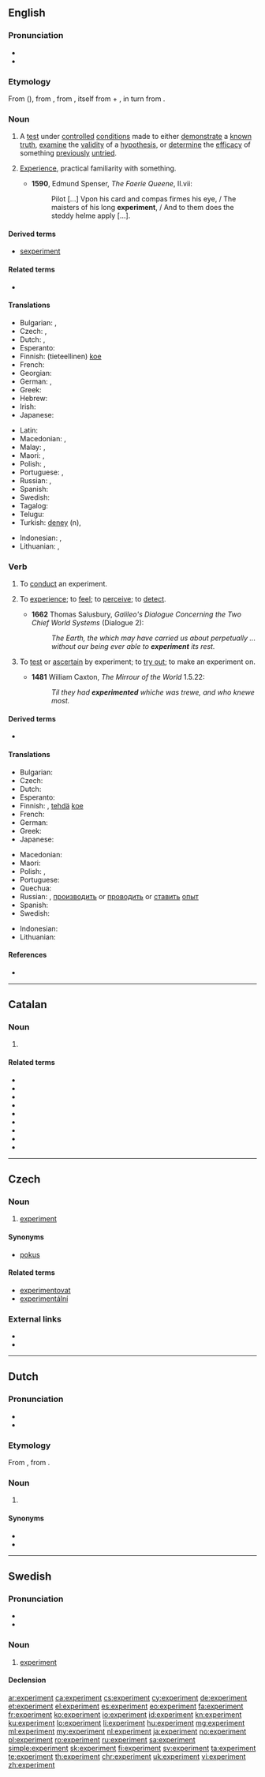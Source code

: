 {{also|Experiment}}
==English==
{{wikipedia}}

===Pronunciation===
* {{IPA|/ɪkˈspɛr.ɪ.mənt/|lang=en}}
* {{audio|en-us-experiment.ogg|Audio (US)|lang=en}}

===Etymology===
From {{etyl|fro|en}} {{m|fro|experiment}} ({{cog|fr|expérience}}), from {{etyl|la|en}} {{m|la|experimentum||experience, attempt, experiment, proof}}, from {{m|la|experior||to experience, to attempt}}, itself from {{m|la|ex}} + {{m|la|*perior}}, in turn from {{etyl|ine-pro|-}} {{l|ine-pro|*per-}}.

===Noun===
{{en-noun}}

# A [[test]] under [[controlled]] [[condition]]s made to either [[demonstrate]] a [[known]] [[truth]], [[examine]] the [[validity]] of a [[hypothesis]], or [[determine]] the [[efficacy]] of something [[previously]] [[untried]].
# {{lb|en|obsolete}} [[experience|Experience]], practical familiarity with something.
#* '''1590''', Edmund Spenser, ''The Faerie Queene'', II.vii:
#*: Pilot [...] Vpon his card and compas firmes his eye, / The maisters of his long '''experiment''', / And to them does the steddy helme apply [...].

====Derived terms====
* [[sexperiment]]

====Related terms====
* {{l|en|experimental}}

====Translations====
{{trans-top|test under controlled conditions}}
* Bulgarian: {{t+|bg|опит|m|sc=Cyrl}}, {{t+|bg|експеримент|m|sc=Cyrl}}
* Czech: {{t+|cs|pokus|m}}, {{t+|cs|experiment|m}}
* Dutch: {{t+|nl|experiment|n}}, {{t+|nl|proef|f}}
* Esperanto: {{t|eo|eksperimento}}
* Finnish: (tieteellinen) [[koe]]
* French: {{t+|fr|expérience|f}}
* Georgian: {{t|ka|ექსპერიმენტი|sc=Geor}}
* German: {{t+|de|Experiment|n}}, {{t+|de|Versuch|m}}
* Greek: {{t+|el|πείραμα|n}}
* Hebrew: {{t|he|ניסוי|m}}
* Irish: {{t|ga|tástáil|f}}
* Japanese: {{t+|ja|実験|tr=じっけん, jikken}}
{{trans-mid}}
* Latin: {{t+|la|periculum|n}}
* Macedonian: {{t|mk|опит|m|tr=ópit}}, {{t|mk|експеримент|m|tr=eksperimént}}
* Malay: {{t|ms|uji kaji}}, {{t|ms|eksperimen}}
* Maori: {{t|mi|whakamātauranga}}, {{t|mi|whakamātau}}
* Polish: {{t+|pl|eksperyment|m-in}}, {{t+|pl|doświadczenie|n}}
* Portuguese: {{t+|pt|experimento|m}}, {{t+|pt|experiência|f}}
* Russian: {{t+|ru|экспериме́нт|m}}, {{t+|ru|о́пыт|m}}
* Spanish: {{t+|es|experimento|m}}
* Swedish: {{t+|sv|experiment|n}}
* Tagalog: {{t|tl|tilaw}}
* Telugu: {{t+|te|ప్రయోగము|tr=prayOgamu}}
* Turkish: [[deney]] (n), {{t+|tr|tecrübe}}
{{trans-bottom}}

{{checktrans-top}}
* Indonesian: {{t-check|id|eksperimen}}, {{t-check|id|coba|alt=percobaan}}
* Lithuanian: {{t-check|lt|eksperimentas|m}}, {{t-check|lt|bandymas|m}}
{{trans-bottom}}

===Verb===
{{en-verb}}

# {{lb|en|intransitive}} To [[conduct]] an experiment.
# {{lb|en|transitive|obsolete}} To [[experience]]; to [[feel]]; to [[perceive]]; to [[detect]].
#* '''1662''' Thomas Salusbury, ''Galileo's Dialogue Concerning the Two Chief World Systems'' (Dialogue 2):
#*: ''The Earth, the which may have carried us about perpetually ... without our being ever able to '''experiment''' its rest.''
# {{lb|en|transitive|obsolete}} To [[test]] or [[ascertain]] by experiment; to [[try out]]; to make an experiment on.
#* '''1481''' William Caxton, ''The Mirrour of the World'' 1.5.22:
#*: ''Til they had '''experimented''' whiche was trewe, and who knewe most.''

====Derived terms====
* {{l|en|experimenter}}

====Translations====
{{trans-top|to conduct an experiment}}
* Bulgarian: {{t|bg|експериментирам|sc=Cyrl}}
* Czech: {{t+|cs|experimentovat}}
* Dutch: {{t+|nl|experimenteren}}
* Esperanto: {{t|eo|eksperimenti}}
* Finnish: {{t+|fi|kokeilla}}, [[tehdä]] [[koe]]
* French: {{t+|fr|expérimenter}}
* German: {{t+|de|experimentieren}}
* Greek: {{t+|el|πειραματίζομαι}}
* Japanese: {{t|ja|実験する|tr=じっけんする, jikken-suru}}
{{trans-mid}}
* Macedonian: {{t|mk|експериментира|tr=eksperimentíra}}
* Maori: {{t|mi|whakamātau}}
* Polish: {{t|pl|eksperymentować}}, {{t|pl|przeprowadzać doświadczenie}}
* Portuguese: {{t+|pt|experimentar}}
* Quechua: {{t|qu|yañay}}
* Russian: {{t+|ru|экспериментировать}}, [[производить]] or [[проводить]] or [[ставить]] [[опыт]]
* Spanish: {{t+|es|experimentar}}
* Swedish: {{t+|sv|experimentera}}
{{trans-bottom}}

{{checktrans-top}}
* Indonesian: {{t-check|id|eksperimen}}
* Lithuanian: {{t-check|lt|eksperimentuoti}}
{{trans-bottom}}

====References====
* {{R:OED2}}

----

==Catalan==

===Noun===
{{ca-noun|m}}

# {{l|en|experiment}}

====Related terms====
* {{l|ca|experimentable}}
* {{l|ca|experimentació}}
* {{l|ca|experimentador}}
* {{l|ca|experimental}}
* {{l|ca|experimentalisme}}
* {{l|ca|experimentalista}}
* {{l|ca|experimentalment}}
* {{l|ca|experimentar}}
* {{l|ca|experimentat}}

----

==Czech==

===Noun===
{{cs-noun|g=m}}

# [[#English|experiment]]

====Synonyms====
* [[pokus]] {{g|m}}

====Related terms====
* [[experimentovat]]
* [[experimentální]]

===External links===
* {{R:PSJC}}
* {{R:SSJC}}

----

==Dutch==

===Pronunciation===
* {{audio|Nl-experiment.ogg|audio|lang=nl}}
* {{hyphenation|ex|pe|ri|ment|lang=nl}}

===Etymology===
From {{der|nl|fro|experiment}}, from {{der|nl|la|experimentum}}.

===Noun===
{{nl-noun|n|-en|experimentje}}

# {{l|en|experiment}}

====Synonyms====
* {{l|nl|proef}}
* {{l|nl|test}}

----

==Swedish==

===Pronunciation===
* {{IPA|/ɛksp(ɛ)rɪˈmɛnt/|lang=sv}}
* {{audio|Sv-experiment.ogg|audio|lang=sv}}

===Noun===
{{sv-noun|n}}

# [[#English|experiment]]

====Declension====
{{sv-infl-noun-n-zero}}

[[ar:experiment]]
[[ca:experiment]]
[[cs:experiment]]
[[cy:experiment]]
[[de:experiment]]
[[et:experiment]]
[[el:experiment]]
[[es:experiment]]
[[eo:experiment]]
[[fa:experiment]]
[[fr:experiment]]
[[ko:experiment]]
[[io:experiment]]
[[id:experiment]]
[[kn:experiment]]
[[ku:experiment]]
[[lo:experiment]]
[[li:experiment]]
[[hu:experiment]]
[[mg:experiment]]
[[ml:experiment]]
[[my:experiment]]
[[nl:experiment]]
[[ja:experiment]]
[[no:experiment]]
[[pl:experiment]]
[[ro:experiment]]
[[ru:experiment]]
[[sa:experiment]]
[[simple:experiment]]
[[sk:experiment]]
[[fi:experiment]]
[[sv:experiment]]
[[ta:experiment]]
[[te:experiment]]
[[th:experiment]]
[[chr:experiment]]
[[uk:experiment]]
[[vi:experiment]]
[[zh:experiment]]